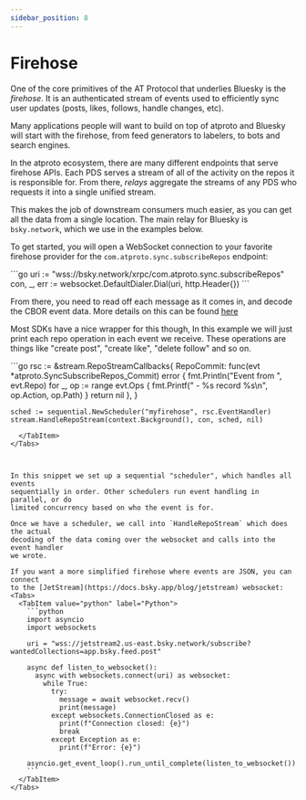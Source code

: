 ```yaml
---
sidebar_position: 8
---
```



# Firehose

One of the core primitives of the AT Protocol that underlies Bluesky is the
*firehose*. It is an authenticated stream of events used to efficiently sync
user updates (posts, likes, follows, handle changes, etc).

Many applications people will want to build on top of atproto and Bluesky will
start with the firehose, from feed generators to labelers, to bots and search
engines.

In the atproto ecosystem, there are many different endpoints that serve
firehose APIs. Each PDS serves a stream of all of the activity on the repos it is
responsible for. From there, *relays* aggregate the streams of any PDS who requests it into a single unified stream.

This makes the job of downstream consumers much easier, as you can get all the data from a single
location. The main relay for Bluesky is `bsky.network`, which we use in the examples below.

To get started, you will open a WebSocket connection to your favorite firehose
provider for the `com.atproto.sync.subscribeRepos` endpoint:

<Tabs groupId="sdk">
  <TabItem value="go" label="Go">
    ```go
    uri := "wss://bsky.network/xrpc/com.atproto.sync.subscribeRepos"
    con, _, err := websocket.DefaultDialer.Dial(uri, http.Header{})
    ```
  </TabItem>
</Tabs>


From there, you need to read off each message as it comes in, and decode the
CBOR event data. More details on this can be found [here](https://atproto.com/specs/lexicon)

Most SDKs have a nice wrapper for this though, In this example we will just
print each repo operation in each event we receive. These operations are things
like "create post", "create like", "delete follow" and so on.

<Tabs groupId="sdk">
  <TabItem value="go" label="Go">
    ```go
    rsc := &stream.RepoStreamCallbacks{
      RepoCommit: func(evt *atproto.SyncSubscribeRepos_Commit) error {
        fmt.Println("Event from ", evt.Repo)
        for _, op := range evt.Ops {
          fmt.Printf(" - %s record %s\n", op.Action, op.Path)
        }
        return nil
      },
    }

    sched := sequential.NewScheduler("myfirehose", rsc.EventHandler)
    stream.HandleRepoStream(context.Background(), con, sched, nil)
```
  </TabItem>
</Tabs>



In this snippet we set up a sequential "scheduler", which handles all events
sequentially in order. Other schedulers run event handling in parallel, or do
limited concurrency based on who the event is for.

Once we have a scheduler, we call into `HandleRepoStream` which does the actual
decoding of the data coming over the websocket and calls into the event handler
we wrote.

If you want a more simplified firehose where events are JSON, you can connect
to the [JetStream](https://docs.bsky.app/blog/jetstream) websocket:
<Tabs>
  <TabItem value="python" label="Python">
    ```python
    import asyncio
    import websockets

    uri = "wss://jetstream2.us-east.bsky.network/subscribe?wantedCollections=app.bsky.feed.post"

    async def listen_to_websocket():
      async with websockets.connect(uri) as websocket:
        while True:
          try:
            message = await websocket.recv()
            print(message)
          except websockets.ConnectionClosed as e:
            print(f"Connection closed: {e}")
            break
          except Exception as e:
            print(f"Error: {e}")
    
    asyncio.get_event_loop().run_until_complete(listen_to_websocket())
    ```
  </TabItem>
</Tabs>
